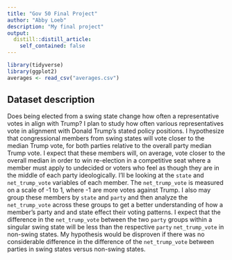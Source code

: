 ```yaml
---
title: "Gov 50 Final Project"
author: "Abby Loeb"
description: "My final project"
output:
  distill::distill_article:
    self_contained: false
---
```


```r
library(tidyverse)
library(ggplot2)
averages <- read_csv("averages.csv")
```

## Dataset description

Does being elected from a swing state change how often a representative votes in align with Trump? I plan to study how often various representatives vote in alignment with Donald Trump's stated policy positions. I hypothesize that congressional members from swing states will vote closer to the median Trump vote, for both parties relative to the overall party median Trump vote. I expect that these members will, on average, vote closer to the overall median in order to win re-election in a competitive seat where a member must apply to undecided or voters who feel as though they are in the middle of each party ideologically. I'll be looking at the `state` and `net_trump_vote` variables of each member. The `net_trump_vote` is measured on a scale of -1 to 1, where -1 are more votes against Trump. I also may group these members by `state` and `party` and then analyze the `net_trump_vote` across these groups to get a better understanding of how a member's party and and state effect their voting patterns. I expect that the difference in the `net_trump_vote` between the two `party` groups within a singular swing state will be less than the respective `party` `net_trump_vote` in non-swing states. My hypothesis would be disproven if there was no considerable difference in the difference of the `net_trump_vote` between parties in swing states versus non-swing states.




